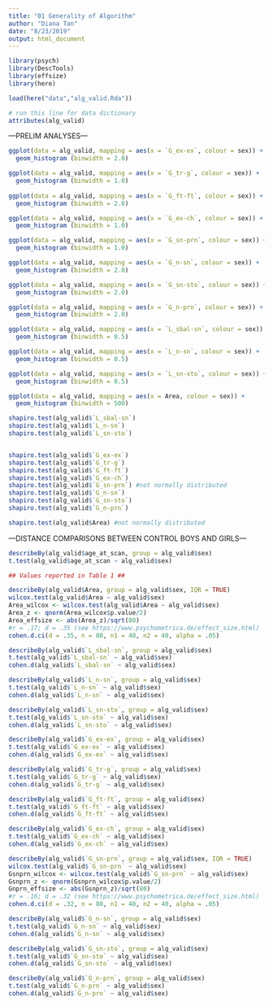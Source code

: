 ```yaml
---
title: "01 Generality of Algorithm"
author: "Diana Tan"
date: "8/23/2019"
output: html_document
---
```


```r

library(psych)
library(DescTools)
library(effsize)
library(here)

```

```r

load(here("data","alg_valid.Rda"))

# run this line for data dictionary 
attributes(alg_valid)

```


---PRELIM ANALYSES---
```r
ggplot(data = alg_valid, mapping = aes(x = `G_ex-ex`, colour = sex)) +
  geom_histogram (binwidth = 2.0)

ggplot(data = alg_valid, mapping = aes(x = `G_tr-g`, colour = sex)) +
  geom_histogram (binwidth = 1.0)
  
ggplot(data = alg_valid, mapping = aes(x = `G_ft-ft`, colour = sex)) +
  geom_histogram (binwidth = 2.0)

ggplot(data = alg_valid, mapping = aes(x = `G_ex-ch`, colour = sex)) +
  geom_histogram (binwidth = 1.0)

ggplot(data = alg_valid, mapping = aes(x = `G_sn-prn`, colour = sex)) +
  geom_histogram (binwidth = 1.0)

ggplot(data = alg_valid, mapping = aes(x = `G_n-sn`, colour = sex)) +
  geom_histogram (binwidth = 2.0)

ggplot(data = alg_valid, mapping = aes(x = `G_sn-sto`, colour = sex)) +
  geom_histogram (binwidth = 2.0)

ggplot(data = alg_valid, mapping = aes(x = `G_n-prn`, colour = sex)) +
  geom_histogram (binwidth = 2.0)

ggplot(data = alg_valid, mapping = aes(x = `L_sbal-sn`, colour = sex)) +
  geom_histogram (binwidth = 0.5)

ggplot(data = alg_valid, mapping = aes(x = `L_n-sn`, colour = sex)) +
  geom_histogram (binwidth = 0.5)

ggplot(data = alg_valid, mapping = aes(x = `L_sn-sto`, colour = sex)) +
  geom_histogram (binwidth = 0.5)

ggplot(data = alg_valid, mapping = aes(x = Area, colour = sex)) +
  geom_histogram (binwidth = 500)
```

```r
shapiro.test(alg_valid$`L_sbal-sn`)
shapiro.test(alg_valid$`L_n-sn`)
shapiro.test(alg_valid$`L_sn-sto`)


shapiro.test(alg_valid$`G_ex-ex`)
shapiro.test(alg_valid$`G_tr-g`)
shapiro.test(alg_valid$`G_ft-ft`) 
shapiro.test(alg_valid$`G_ex-ch`)
shapiro.test(alg_valid$`G_sn-prn`) #not normally distributed
shapiro.test(alg_valid$`G_n-sn`)
shapiro.test(alg_valid$`G_sn-sto`) 
shapiro.test(alg_valid$`G_n-prn`) 

shapiro.test(alg_valid$Area) #not normally distributed

```

---DISTANCE COMPARISONS BETWEEN CONTROL BOYS AND GIRLS---
```r

describeBy(alg_valid$age_at_scan, group = alg_valid$sex)
t.test(alg_valid$age_at_scan ~ alg_valid$sex)

## Values reported in Table 1 ##

describeBy(alg_valid$Area, group = alg_valid$sex, IQR = TRUE)
wilcox.test(alg_valid$Area ~ alg_valid$sex)
Area_wilcox <- wilcox.test(alg_valid$Area ~ alg_valid$sex)
Area_z <- qnorm(Area_wilcox$p.value/2)
Area_effsize <- abs(Area_z)/sqrt(80)
#r = .17; d = .35 (see https://www.psychometrica.de/effect_size.html)
cohen.d.ci(d = .35, n = 80, n1 = 40, n2 = 40, alpha = .05)

describeBy(alg_valid$`L_sbal-sn`, group = alg_valid$sex)
t.test(alg_valid$`L_sbal-sn` ~ alg_valid$sex)
cohen.d(alg_valid$`L_sbal-sn` ~ alg_valid$sex)

describeBy(alg_valid$`L_n-sn`, group = alg_valid$sex)
t.test(alg_valid$`L_n-sn` ~ alg_valid$sex)
cohen.d(alg_valid$`L_n-sn` ~ alg_valid$sex)

describeBy(alg_valid$`L_sn-sto`, group = alg_valid$sex)
t.test(alg_valid$`L_sn-sto` ~ alg_valid$sex)
cohen.d(alg_valid$`L_sn-sto` ~ alg_valid$sex)

describeBy(alg_valid$`G_ex-ex`, group = alg_valid$sex)
t.test(alg_valid$`G_ex-ex` ~ alg_valid$sex)
cohen.d(alg_valid$`G_ex-ex` ~ alg_valid$sex)

describeBy(alg_valid$`G_tr-g`, group = alg_valid$sex)
t.test(alg_valid$`G_tr-g` ~ alg_valid$sex)
cohen.d(alg_valid$`G_tr-g` ~ alg_valid$sex)

describeBy(alg_valid$`G_ft-ft`, group = alg_valid$sex)
t.test(alg_valid$`G_ft-ft` ~ alg_valid$sex)
cohen.d(alg_valid$`G_ft-ft` ~ alg_valid$sex)

describeBy(alg_valid$`G_ex-ch`, group = alg_valid$sex)
t.test(alg_valid$`G_ex-ch` ~ alg_valid$sex)
cohen.d(alg_valid$`G_ex-ch` ~ alg_valid$sex)

describeBy(alg_valid$`G_sn-prn`, group = alg_valid$sex, IQR = TRUE)
wilcox.test(alg_valid$`G_sn-prn` ~ alg_valid$sex)
Gsnprn_wilcox <- wilcox.test(alg_valid$`G_sn-prn` ~ alg_valid$sex)
Gsnprn_z <- qnorm(Gsnprn_wilcox$p.value/2)
Gnprn_effsize <- abs(Gsnprn_z)/sqrt(80)
#r = .16; d = .32 (see https://www.psychometrica.de/effect_size.html)
cohen.d.ci(d = .32, n = 80, n1 = 40, n2 = 40, alpha = .05)

describeBy(alg_valid$`G_n-sn`, group = alg_valid$sex)
t.test(alg_valid$`G_n-sn` ~ alg_valid$sex)
cohen.d(alg_valid$`G_n-sn` ~ alg_valid$sex)

describeBy(alg_valid$`G_sn-sto`, group = alg_valid$sex)
t.test(alg_valid$`G_sn-sto` ~ alg_valid$sex)
cohen.d(alg_valid$`G_sn-sto` ~ alg_valid$sex)

describeBy(alg_valid$`G_n-prn`, group = alg_valid$sex)
t.test(alg_valid$`G_n-prn` ~ alg_valid$sex)
cohen.d(alg_valid$`G_n-prn` ~ alg_valid$sex)

```


